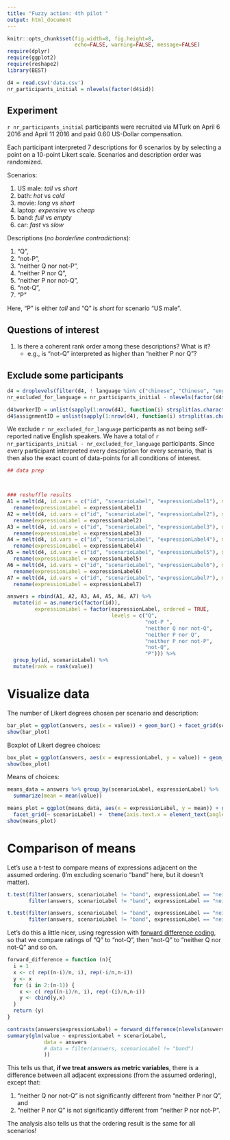 ```yaml
---
title: "Fuzzy action: 4th pilot "
output: html_document
---
```



```r
knitr::opts_chunk$set(fig.width=8, fig.height=8, 
                      echo=FALSE, warning=FALSE, message=FALSE)
require(dplyr)
require(ggplot2)
require(reshape2)
library(BEST)

```

```r
d4 = read.csv('data.csv')
nr_participants_initial = nlevels(factor(d4$id))
```



## Experiment



`r nr_participants_initial` participants were recruited via MTurk on April 6 2016 and April 11 2016 and paid 0.60 US-Dollar compensation.

Each participant interpreted 7 descriptions for 6 scenarios by by selecting a point on a 10-point Likert scale. Scenarios and description order was randomized. 

Scenarios:

1. US male: *tall* vs *short*
2. bath: *hot* vs *cold*
3. movie: *long* vs *short*
4. laptop: *expensive* vs *cheap*
5. band: *full* vs *empty*
6. car: *fast* vs *slow*

Descriptions (*no borderline contradictions*): 

1. "Q", 
2. "not-P ", 
3. "neither Q nor not-P",
4. "neither P nor Q", 
5. "neither P nor not-Q",
6. "not-Q", 
7. "P"

Here, "P" is either *tall* and "Q" is *short* for scenario "US male".

## Questions of interest

1. Is there a coherent rank order among these descriptions? What is it?
    - e.g., is "not-Q" interpreted as higher than "neither P nor Q"?

## Exclude some participants

```r

d4 = droplevels(filter(d4, ! language %in% c("chinese", "Chinese", "english, vietnamese", "Spanish", "Telugu") ))
nr_excluded_for_language = nr_participants_initial - nlevels(factor(d4$id)) 

d4$workerID = unlist(sapply(1:nrow(d4), function(i) strsplit(as.character(d4$id[i]), ":")[[1]][1]))
d4$assignmentID = unlist(sapply(1:nrow(d4), function(i) strsplit(as.character(d4$id[i]), ":")[[1]][2]))

```

We exclude `r nr_excluded_for_language` participants as not being self-reported native English speakers. We have a total of `r nr_participants_initial - nr_excluded_for_language` participants. Since every participant interpreted every description for every scenario, that is then also the exact count of data-points for all conditions of interest.

```r

## data prep



### reshuffle results
A1 = melt(d4, id.vars = c("id", "scenarioLabel", "expressionLabel1"), measure.vars = c("answer1")) %>%
  rename(expressionLabel = expressionLabel1)
A2 = melt(d4, id.vars = c("id", "scenarioLabel", "expressionLabel2"), measure.vars = c("answer2")) %>%
  rename(expressionLabel = expressionLabel2)
A3 = melt(d4, id.vars = c("id", "scenarioLabel", "expressionLabel3"), measure.vars = c("answer3")) %>%
  rename(expressionLabel = expressionLabel3)
A4 = melt(d4, id.vars = c("id", "scenarioLabel", "expressionLabel4"), measure.vars = c("answer4")) %>%
  rename(expressionLabel = expressionLabel4)
A5 = melt(d4, id.vars = c("id", "scenarioLabel", "expressionLabel5"), measure.vars = c("answer5")) %>%
  rename(expressionLabel = expressionLabel5)
A6 = melt(d4, id.vars = c("id", "scenarioLabel", "expressionLabel6"), measure.vars = c("answer6")) %>%
  rename(expressionLabel = expressionLabel6)
A7 = melt(d4, id.vars = c("id", "scenarioLabel", "expressionLabel7"), measure.vars = c("answer7")) %>%
  rename(expressionLabel = expressionLabel7)

answers = rbind(A1, A2, A3, A4, A5, A6, A7) %>%
  mutate(id = as.numeric(factor(id)),
         expressionLabel = factor(expressionLabel, ordered = TRUE, 
                                  levels = c("Q", 
                                             "not-P ", 
                                             "neither Q nor not-Q", 
                                             "neither P nor Q", 
                                             "neither P nor not-P", 
                                             "not-Q", 
                                             "P"))) %>% 
  group_by(id, scenarioLabel) %>%
  mutate(rank = rank(value))
```

# Visualize data

The number of Likert degrees chosen per scenario and description:

```r

bar_plot = ggplot(answers, aes(x = value)) + geom_bar() + facet_grid(scenarioLabel ~ expressionLabel)
show(bar_plot)

```

Boxplot of Likert degree choices:

```r

box_plot = ggplot(answers, aes(x = expressionLabel, y = value)) + geom_boxplot() + facet_grid(scenarioLabel ~ .) + coord_flip()
show(box_plot)

```

Means of choices:

```r

means_data = answers %>% group_by(scenarioLabel, expressionLabel) %>%
  summarize(mean = mean(value))

means_plot = ggplot(means_data, aes(x = expressionLabel, y = mean)) + geom_bar(stat = "identity") +
  facet_grid(~ scenarioLabel) +  theme(axis.text.x = element_text(angle = 90, hjust = 1))
show(means_plot)

```

# Comparison of means

Let's use a t-test to compare means of expressions adjacent on the assumed ordering. (I'm excluding scenario "band" here, but it doesn't matter).

```r
t.test(filter(answers, scenarioLabel != "band", expressionLabel == "neither Q nor not-Q")$value,
       filter(answers, scenarioLabel != "band", expressionLabel == "neither P nor Q")$value)
```

```r
t.test(filter(answers, scenarioLabel != "band", expressionLabel == "neither P nor Q")$value,
       filter(answers, scenarioLabel != "band", expressionLabel == "neither P nor not-P")$value)
```

Let's do this a little nicer, using regression with [forward difference coding](http://www.ats.ucla.edu/stat/r/library/contrast_coding.htm), so that we compare ratings of "Q" to "not-Q", then "not-Q" to "neither Q nor not-Q" and so on.

```r

forward_difference = function (n){
  i = 1
  x <- c( rep((n-i)/n, i), rep(-i/n,n-i))
  y <- x
  for (i in 2:(n-1)) {
    x <- c( rep((n-i)/n, i), rep(-(i)/n,n-i))
    y <- cbind(y,x)
  }
  return (y)
}

contrasts(answers$expressionLabel) = forward_difference(nlevels(answers$expressionLabel))
summary(glm(value ~ expressionLabel + scenarioLabel, 
            data = answers
            # data = filter(answers, scenarioLabel != "band")
            ))

```

This tells us that, **if we treat answers as metric variables**, there is a difference between all adjacent expressions (from the assumed ordering), except that:

1. "neither Q nor not-Q" is not significantly different from "neither P nor Q", and
2. "neither P nor Q" is not significantly different from "neither P nor not-P".

The analysis also tells us that the ordering result is the same for all scenarios!
